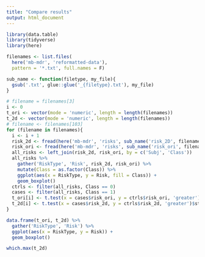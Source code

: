 ```yaml
---
title: "Compare results"
output: html_document
---
```


```r
library(data.table)
library(tidyverse)
library(here)
```

```r
filenames <- list.files(
  here('mb-mdr', 'reformatted-data'), 
  pattern = '*.txt', full.names = F)

sub_name <- function(filetype, my_file){
  gsub('.txt', glue::glue('_{filetype}.txt'), my_file)
}
```


```r
# filename = filenames[3]
i <- 0
t_ori <- vector(mode = 'numeric', length = length(filenames))
t_2d <- vector(mode = 'numeric', length = length(filenames))
# filename <- filenames[103]
for (filename in filenames){
  i <- i + 1
  risk_2d <- fread(here('mb-mdr', 'risks', sub_name('risk_2D', filename)))
  risk_ori <- fread(here('mb-mdr', 'risks', sub_name('risk_ori', filename)))
  all_risks <- left_join(risk_2d, risk_ori, by = c('Subj', 'Class'))
  all_risks %>%
    gather('RiskType', 'Risk', risk_2d, risk_ori) %>%
    mutate(Class = as.factor(Class)) %>%
    ggplot(aes(x = RiskType, y = Risk, fill = Class)) +
    geom_boxplot()
  ctrls <- filter(all_risks, Class == 0)
  cases <- filter(all_risks, Class == 1)
  t_ori[i] <- t.test(x = cases$risk_ori, y = ctrls$risk_ori, 'greater')$statistic
  t_2d[i] <- t.test(x = cases$risk_2d, y = ctrls$risk_2d, 'greater')$statistic
}

data.frame(t_ori, t_2d) %>%
  gather('RiskType', 'Risk') %>%
  ggplot(aes(x = RiskType, y = Risk)) +
  geom_boxplot()

which.max(t_2d)

```

